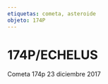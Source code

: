 ```yaml
---
etiquetas: cometa, asteroide
objeto: 174P
---
```


# 174P/ECHELUS

<Imagen
  src="registro/174P_20171223_1_174p_20171223_i88.jpg"
  fecha="20171223"
/>

Cometa 174p 23 diciembre 2017